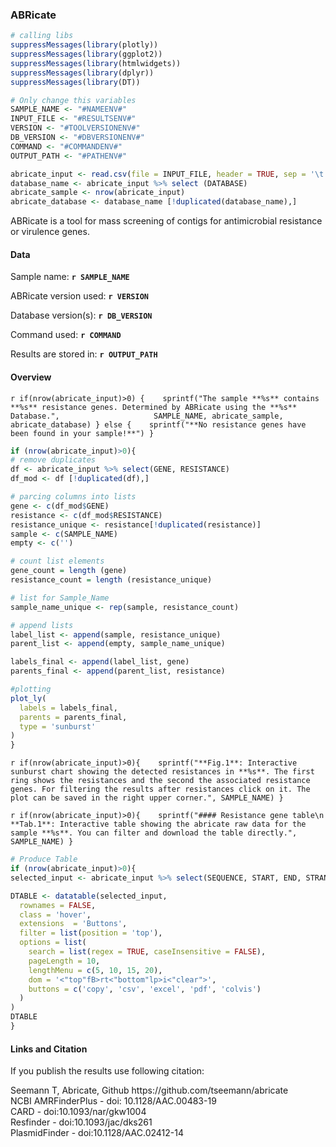 <!-- Report template, please replace {TOOL}  -->
### ABRicate
 
```r
# calling libs
suppressMessages(library(plotly))
suppressMessages(library(ggplot2))
suppressMessages(library(htmlwidgets))
suppressMessages(library(dplyr))
suppressMessages(library(DT))

# Only change this variables
SAMPLE_NAME <- "#NAMEENV#"
INPUT_FILE <- "#RESULTSENV#"
VERSION <- "#TOOLVERSIONENV#"
DB_VERSION <- "#DBVERSIONENV#"
COMMAND <- "#COMMANDENV#"
OUTPUT_PATH <- "#PATHENV#"

abricate_input <- read.csv(file = INPUT_FILE, header = TRUE, sep = '\t', check.names=FALSE)
database_name <- abricate_input %>% select (DATABASE)
abricate_sample <- nrow(abricate_input)
abricate_database <- database_name [!duplicated(database_name),]
```
ABRicate is a tool for mass screening of contigs for antimicrobial resistance or virulence genes.  

#### Data

Sample name: **`r SAMPLE_NAME`**  

ABRicate version used: **`r VERSION`**  

Database version(s): **`r DB_VERSION`**

Command used: **`r COMMAND`**

Results are stored in: **`r OUTPUT_PATH`**  

#### Overview
`r if(nrow(abricate_input)>0) { 
  sprintf("The sample **%s** contains **%s** resistance genes. Determined by ABRicate using the **%s** Database.",
                    SAMPLE_NAME, abricate_sample, abricate_database)
} else { 
  sprintf("**No resistance genes have been found in your sample!**")
}`

```r

if (nrow(abricate_input)>0){
# remove duplicates
df <- abricate_input %>% select(GENE, RESISTANCE)
df_mod <- df [!duplicated(df),]

# parcing columns into lists
gene <- c(df_mod$GENE)
resistance <- c(df_mod$RESISTANCE)
resistance_unique <- resistance[!duplicated(resistance)]
sample <- c(SAMPLE_NAME)
empty <- c('')

# count list elements
gene_count = length (gene)
resistance_count = length (resistance_unique)

# list for Sample_Name
sample_name_unique <- rep(sample, resistance_count)

# append lists
label_list <- append(sample, resistance_unique)
parent_list <- append(empty, sample_name_unique)

labels_final <- append(label_list, gene)
parents_final <- append(parent_list, resistance)

#plotting
plot_ly(
  labels = labels_final,
  parents = parents_final,
  type = 'sunburst'
)
}
```
`r if(nrow(abricate_input)>0){ 
  sprintf("**Fig.1**: Interactive sunburst chart showing the detected resistances in **%s**. The first ring shows the resistances and the second the associated resistance genes.
For filtering the results after resistances click on it. The plot can be saved in the right upper corner.",
SAMPLE_NAME)
}`

`r if(nrow(abricate_input)>0){ 
  sprintf("#### Resistance gene table\n
  **Tab.1**: Interactive table showing the abricate raw data for the sample **%s**. You can filter and download the table directly.", 
  SAMPLE_NAME)
}`

```r
# Produce Table
if (nrow(abricate_input)>0){
selected_input <- abricate_input %>% select(SEQUENCE, START, END, STRAND, GENE, ACCESSION, PRODUCT, RESISTANCE)

DTABLE <- datatable(selected_input, 
  rownames = FALSE, 
  class = 'hover', 
  extensions  = 'Buttons', 
  filter = list(position = 'top'),
  options = list(
    search = list(regex = TRUE, caseInsensitive = FALSE),
    pageLength = 10,
    lengthMenu = c(5, 10, 15, 20),
    dom = '<"top"fB>rt<"bottom"lp>i<"clear">', 
    buttons = c('copy', 'csv', 'excel', 'pdf', 'colvis')
  )
)
DTABLE 
}
```

#### Links and Citation
If you publish the results use following citation:

Seemann T, Abricate, Github https://github.com/tseemann/abricate  
NCBI AMRFinderPlus - doi: 10.1128/AAC.00483-19  
CARD - doi:10.1093/nar/gkw1004  
Resfinder - doi:10.1093/jac/dks261  
PlasmidFinder - doi:10.1128/AAC.02412-14  
